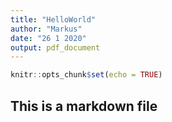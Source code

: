 ```yaml
---
title: "HelloWorld"
author: "Markus"
date: "26 1 2020"
output: pdf_document
---
```


```r
knitr::opts_chunk$set(echo = TRUE)
```

## This is a markdown file

